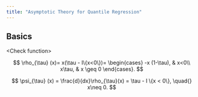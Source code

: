 ```yaml
---
title: "Asymptotic Theory for Quantile Regression"
---
```


## Basics

\<Check function\>

$$
\rho_{\tau} (x)= x(\tau - I\{x<0\})=
\begin{cases}
-x (1-\tau), & x<0\\
x\tau, & x \geq 0
\end{cases}.
$$

$$
\psi_{\tau} (x) = \frac{d}{dx}\rho_{\tau}(x) = \tau - I \{x < 0\}, \quad{} x\neq 0.
$$
